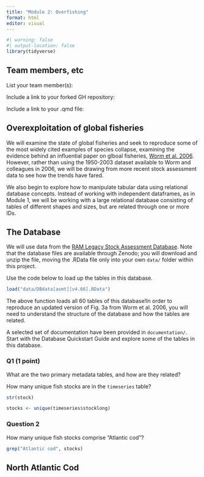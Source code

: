 ```yaml
---
title: "Module 2: Overfishing"
format: html
editor: visual
---
```


```r
#| warning: false
#| output-location: false
library(tidyverse)
```
## Team members, etc
List your team member(s):

Include a link to your forked GH repository:

Include a link to your .qmd file:


## Overexploitation of global fisheries

We will examine the state of global fisheries and seek to reproduce some of the most widely cited examples of species collapse, examining the evidence behind an influential paper on glboal fisheries, [Worm et al. 2006](https://doi.org/10.1126/science.1132294). However, rather than using the 1950-2003 dataset available to Worm and colleagues in 2006, we will be drawing from more recent stock assessment data to see how the trends have fared. 

We also begin to explore how to manipulate tabular data using relational database concepts. Instead of working with independent dataframes, as in Module 1, we will be working with a large relational database consisting of tables of different shapes and sizes, but are related through one or more IDs.

## The Database

We will use data from the [RAM Legacy Stock Assessment Database](https://www.ramlegacy.org/database/). Note that the database files are available through Zenodo; you will download and unzip the file, moving the .RData file only into your own `data/` folder within this project. 

Use the code below to load up the tables in this database. 
```r
load("data/DBdata[asmt][v4.66].RData")
```

The above function loads all 60 tables of this database!In order to reproduce an updated version of Fig. 3a from Worm et al. 2006, you will need to understand the structure of the database and how the tables are related. 

A selected set of documentation have been provided in `documentation/`. Start with the Database Quickstart Guide and explore some of the tables in this database. 

### Q1 (1 point)
What are the two primary metadata tables, and how are they related?


How many unique fish stocks are in the `timeseries` table?

```r
str(stock)

stocks <- unique(timeseries$stocklong)
```
### Question 2
How many unique fish stocks comprise "Atlantic cod"?

```r
grep("Atlantic cod", stocks)
```

## North Atlantic Cod 